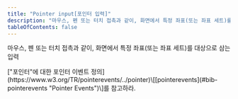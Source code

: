 ```yaml
---
title: "Pointer input[포인터 입력]"
description: "마우스, 펜 또는 터치 접촉과 같이, 화면에서 특정 좌표(또는 좌표 세트)를 대상으로 삼는 입력"
tableOfContents: false
---
```



마우스, 펜 또는 터치 접촉과 같이, 화면에서 특정 좌표(또는 좌표 세트)를 대상으로 삼는 입력

<Aside title="참고">
["포인터"에 대한 포인터 이벤트 정의](https://www.w3.org/TR/pointerevents/../pointer)\[[pointerevents](#bib-pointerevents "Pointer Events")\]를 참고하라.
</Aside>
